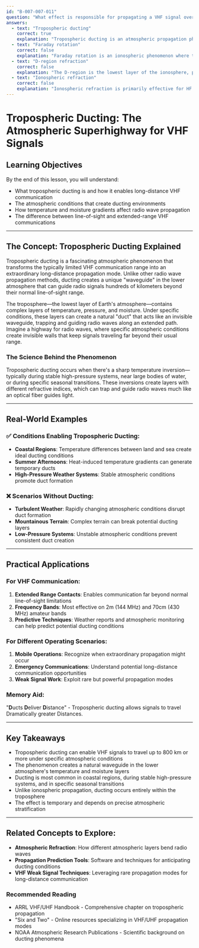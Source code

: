 ```yaml
---
id: "B-007-007-011"
question: "What effect is responsible for propagating a VHF signal over 800 km?"
answers:
  - text: "Tropospheric ducting"
    correct: true
    explanation: "Tropospheric ducting is an atmospheric propagation phenomenon where specific temperature and humidity layers in the lower atmosphere (troposphere) create a waveguide-like channel that allows VHF signals to travel far beyond their normal line-of-sight range. This occurs when temperature and moisture gradients create a stable layering effect that traps and guides radio waves along an extended path, enabling signals to propagate up to 800 km or more under rare but specific atmospheric conditions."
  - text: "Faraday rotation"
    correct: false
    explanation: "Faraday rotation is an ionospheric phenomenon where the plane of polarization of a radio wave rotates as it passes through the Earth's magnetic field. While important in understanding radio wave propagation, it does not create extended VHF signal paths and is not responsible for signals traveling 800 km, especially in the VHF frequency range."
  - text: "D-region refraction"
    correct: false
    explanation: "The D-region is the lowest layer of the ionosphere, primarily affecting HF signals through absorption. It does not create extended signal paths for VHF frequencies and is not responsible for propagation over 800 km. D-region effects typically reduce signal strength rather than extend signal range."
  - text: "Ionospheric refraction"
    correct: false
    explanation: "Ionospheric refraction is primarily effective for HF and lower frequencies, not VHF signals. VHF signals typically pass through the ionosphere with minimal bending or reflection, making ionospheric refraction an inappropriate mechanism for explaining 800 km signal propagation in the VHF band."
---
```


# Tropospheric Ducting: The Atmospheric Superhighway for VHF Signals

## Learning Objectives
By the end of this lesson, you will understand:
- What tropospheric ducting is and how it enables long-distance VHF communication
- The atmospheric conditions that create ducting environments
- How temperature and moisture gradients affect radio wave propagation
- The difference between line-of-sight and extended-range VHF communications

---

## The Concept: Tropospheric Ducting Explained

Tropospheric ducting is a fascinating atmospheric phenomenon that transforms the typically limited VHF communication range into an extraordinary long-distance propagation mode. Unlike other radio wave propagation methods, ducting creates a unique "waveguide" in the lower atmosphere that can guide radio signals hundreds of kilometers beyond their normal line-of-sight range.

The troposphere—the lowest layer of Earth's atmosphere—contains complex layers of temperature, pressure, and moisture. Under specific conditions, these layers can create a natural "duct" that acts like an invisible waveguide, trapping and guiding radio waves along an extended path. Imagine a highway for radio waves, where specific atmospheric conditions create invisible walls that keep signals traveling far beyond their usual range.

### The Science Behind the Phenomenon

Tropospheric ducting occurs when there's a sharp temperature inversion—typically during stable high-pressure systems, near large bodies of water, or during specific seasonal transitions. These inversions create layers with different refractive indices, which can trap and guide radio waves much like an optical fiber guides light.

---

## Real-World Examples

### ✅ Conditions Enabling Tropospheric Ducting:
- **Coastal Regions**: Temperature differences between land and sea create ideal ducting conditions
- **Summer Afternoons**: Heat-induced temperature gradients can generate temporary ducts
- **High-Pressure Weather Systems**: Stable atmospheric conditions promote duct formation

### ❌ Scenarios Without Ducting:
- **Turbulent Weather**: Rapidly changing atmospheric conditions disrupt duct formation
- **Mountainous Terrain**: Complex terrain can break potential ducting layers
- **Low-Pressure Systems**: Unstable atmospheric conditions prevent consistent duct creation

---

## Practical Applications

### For VHF Communication:
1. **Extended Range Contacts**: Enables communication far beyond normal line-of-sight limitations
2. **Frequency Bands**: Most effective on 2m (144 MHz) and 70cm (430 MHz) amateur bands
3. **Predictive Techniques**: Weather reports and atmospheric monitoring can help predict potential ducting conditions

### For Different Operating Scenarios:
1. **Mobile Operations**: Recognize when extraordinary propagation might occur
2. **Emergency Communications**: Understand potential long-distance communication opportunities
3. **Weak Signal Work**: Exploit rare but powerful propagation modes

### Memory Aid:
"**D**ucts **D**eliver **D**istance" - Tropospheric ducting allows signals to travel Dramatically greater Distances.

---

## Key Takeaways

- Tropospheric ducting can enable VHF signals to travel up to 800 km or more under specific atmospheric conditions
- The phenomenon creates a natural waveguide in the lower atmosphere's temperature and moisture layers
- Ducting is most common in coastal regions, during stable high-pressure systems, and in specific seasonal transitions
- Unlike ionospheric propagation, ducting occurs entirely within the troposphere
- The effect is temporary and depends on precise atmospheric stratification

---

## Related Concepts to Explore:
- **Atmospheric Refraction**: How different atmospheric layers bend radio waves
- **Propagation Prediction Tools**: Software and techniques for anticipating ducting conditions
- **VHF Weak Signal Techniques**: Leveraging rare propagation modes for long-distance communication

### Recommended Reading
- ARRL VHF/UHF Handbook - Comprehensive chapter on tropospheric propagation
- "Six and Two" - Online resources specializing in VHF/UHF propagation modes
- NOAA Atmospheric Research Publications - Scientific background on ducting phenomena